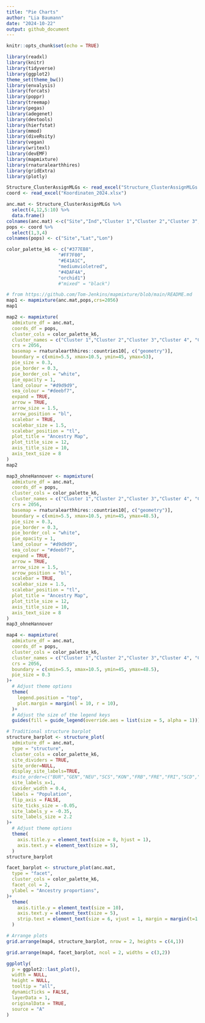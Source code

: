 ```yaml
---
title: "Pie Charts"
author: "Lia Baumann"
date: "2024-10-22"
output: github_document
---
```


```r
knitr::opts_chunk$set(echo = TRUE)
```

```r
library(readxl)
library(knitr)
library(tidyverse)
library(ggplot2)
theme_set(theme_bw())
library(envalysis)
library(forcats)
library(poppr)
library(treemap)
library(pegas)
library(adegenet)
library(devtools)
library(hierfstat)
library(mmod)
library(diveRsity)
library(vegan)
library(writexl)
library(devEMF)
library(mapmixture)
library(rnaturalearthhires)
library(gridExtra)
library(plotly)

Structure_ClusterAssignMLGs <- read_excel("Structure_ClusterAssignMLGs.xlsx")
coord <- read_excel("Koordinaten_2024.xlsx")

anc.mat <- Structure_ClusterAssignMLGs %>%
  select(4,12,5:10) %>%
  data.frame()
colnames(anc.mat) <-c("Site","Ind","Cluster 1","Cluster 2","Cluster 3","Cluster 4","Cluster 5","Cluster 6")
pops <- coord %>%
  select(1,3,4)
colnames(pops) <- c("Site","Lat","Lon")

color_palette_k6 <- c("#377EB8",
                   "#FF7F00",
                   "#E41A1C",
                   "mediumvioletred",
                   "#4DAF4A",
                   "orchid1")
                   #"mixed" = "black")
```

```r
# from https://github.com/Tom-Jenkins/mapmixture/blob/main/README.md
map1 <- mapmixture(anc.mat,pops,crs=2056)
map1

map2 <- mapmixture(
  admixture_df = anc.mat,
  coords_df = pops,
  cluster_cols = color_palette_k6,
  cluster_names = c("Cluster 1","Cluster 2","Cluster 3","Cluster 4", "Cluster 5","Cluster 6"),
  crs = 2056,
  basemap = rnaturalearthhires::countries10[, c("geometry")],
  boundary = c(xmin=5.5, xmax=10.5, ymin=45, ymax=53),
  pie_size = 0.3,
  pie_border = 0.3,
  pie_border_col = "white",
  pie_opacity = 1,
  land_colour = "#d9d9d9",
  sea_colour = "#deebf7",
  expand = TRUE,
  arrow = TRUE,
  arrow_size = 1.5,
  arrow_position = "bl",
  scalebar = TRUE,
  scalebar_size = 1.5,
  scalebar_position = "tl",
  plot_title = "Ancestry Map",
  plot_title_size = 12,
  axis_title_size = 10,
  axis_text_size = 8
)
map2

map3_ohneHannover <- mapmixture(
  admixture_df = anc.mat,
  coords_df = pops,
  cluster_cols = color_palette_k6,
  cluster_names = c("Cluster 1","Cluster 2","Cluster 3","Cluster 4", "Cluster 5","Cluster 6"),
  crs = 2056,
  basemap = rnaturalearthhires::countries10[, c("geometry")],
  boundary = c(xmin=5.5, xmax=10.5, ymin=45, ymax=48.5),
  pie_size = 0.3,
  pie_border = 0.3,
  pie_border_col = "white",
  pie_opacity = 1,
  land_colour = "#d9d9d9",
  sea_colour = "#deebf7",
  expand = TRUE,
  arrow = TRUE,
  arrow_size = 1.5,
  arrow_position = "bl",
  scalebar = TRUE,
  scalebar_size = 1.5,
  scalebar_position = "tl",
  plot_title = "Ancestry Map",
  plot_title_size = 12,
  axis_title_size = 10,
  axis_text_size = 8
)
map3_ohneHannover

map4 <- mapmixture(
  admixture_df = anc.mat,
  coords_df = pops,
  cluster_cols = color_palette_k6,
  cluster_names = c("Cluster 1","Cluster 2","Cluster 3","Cluster 4", "Cluster 5","Cluster 6"),
  crs = 2056,
  boundary = c(xmin=5.5, xmax=10.5, ymin=45, ymax=48.5),
  pie_size = 0.3
)+
  # Adjust theme options
  theme(
    legend.position = "top",
    plot.margin = margin(l = 10, r = 10),
  )+
  # Adjust the size of the legend keys
  guides(fill = guide_legend(override.aes = list(size = 5, alpha = 1)))

# Traditional structure barplot
structure_barplot <- structure_plot(
  admixture_df = anc.mat,
  type = "structure",
  cluster_cols = color_palette_k6,
  site_dividers = TRUE,
  site_order=NULL,
  display_site_labels=TRUE,
  #site_order=c("BUR","GEN","NEU","SCS","KON","FRB","FRE","FRI","SCD","SCG","SCL","WSL","LIM","BRU","RIE","TRO","ALD","UST","BAR","UEB","BOB","BOH","HAN"),
  site_labels_x=1,
  divider_width = 0.4,
  labels = "Population",
  flip_axis = FALSE,
  site_ticks_size = -0.05,
  site_labels_y = -0.35,
  site_labels_size = 2.2
)+
  # Adjust theme options
  theme(
    axis.title.y = element_text(size = 8, hjust = 1),
    axis.text.y = element_text(size = 5),
  )
structure_barplot

facet_barplot <- structure_plot(anc.mat,
  type = "facet",
  cluster_cols = color_palette_k6,
  facet_col = 2,
  ylabel = "Ancestry proportions",
)+
  theme(
    axis.title.y = element_text(size = 10),
    axis.text.y = element_text(size = 5),
    strip.text = element_text(size = 6, vjust = 1, margin = margin(t=1.5, r=0, b=1.5, l=0)),
  )

# Arrange plots
grid.arrange(map4, structure_barplot, nrow = 2, heights = c(4,1))

grid.arrange(map4, facet_barplot, ncol = 2, widths = c(3,2))

ggplotly(
  p = ggplot2::last_plot(),
  width = NULL,
  height = NULL,
  tooltip = "all",
  dynamicTicks = FALSE,
  layerData = 1,
  originalData = TRUE,
  source = "A"
)
```
